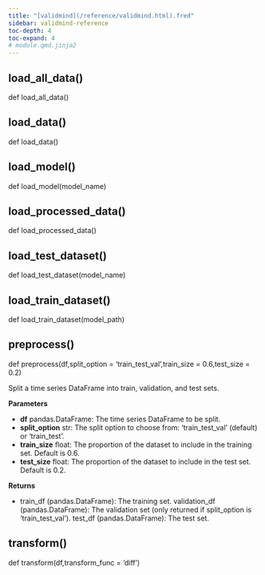 ```yaml
---
title: "[validmind](/reference/validmind.html).fred"
sidebar: validmind-reference
toc-depth: 4
toc-expand: 4
# module.qmd.jinja2
---
```


<!-- function.qmd.jinja2 -->

## load_all_data[()]{.muted}

<!-- signatures.jinja2 -->

::: {.signature}

<span class="kw">def</span> <span class="name">load_all_data</span>()</span>

:::

<!-- function.qmd.jinja2 -->

## load_data[()]{.muted}

<!-- signatures.jinja2 -->

::: {.signature}

<span class="kw">def</span> <span class="name">load_data</span>()</span>

:::

<!-- function.qmd.jinja2 -->

## load_model[()]{.muted}

<!-- signatures.jinja2 -->

::: {.signature}

<span class="kw">def</span> <span class="name">load_model</span>(<span class="param"><span class="n">model_name</span></span>)</span>

:::

<!-- function.qmd.jinja2 -->

## load_processed_data[()]{.muted}

<!-- signatures.jinja2 -->

::: {.signature}

<span class="kw">def</span> <span class="name">load_processed_data</span>()</span>

:::

<!-- function.qmd.jinja2 -->

## load_test_dataset[()]{.muted}

<!-- signatures.jinja2 -->

::: {.signature}

<span class="kw">def</span> <span class="name">load_test_dataset</span>(<span class="param"><span class="n">model_name</span></span>)</span>

:::

<!-- function.qmd.jinja2 -->

## load_train_dataset[()]{.muted}

<!-- signatures.jinja2 -->

::: {.signature}

<span class="kw">def</span> <span class="name">load_train_dataset</span>(<span class="param"><span class="n">model_path</span></span>)</span>

:::

<!-- function.qmd.jinja2 -->

## preprocess[()]{.muted}

<!-- signatures.jinja2 -->

::: {.signature}

<span class="kw">def</span> <span class="name">preprocess</span>(<span class="param"><span class="n">df</span><span class="muted">,</span></span><span class="param"><span class="n">split_option</span><span class="o"> = </span><span class="kc">'train_test_val'</span><span class="muted">,</span></span><span class="param"><span class="n">train_size</span><span class="o"> = </span><span class="kc">0.6</span><span class="muted">,</span></span><span class="param"><span class="n">test_size</span><span class="o"> = </span><span class="kc">0.2</span></span>)</span>

:::

<!-- docstring.jinja2 -->

Split a time series DataFrame into train, validation, and test sets.

**Parameters**

- **df** pandas.DataFrame: The time series DataFrame to be split.
- **split_option** str: The split option to choose from: 'train_test_val' (default) or 'train_test'.
- **train_size** float: The proportion of the dataset to include in the training set. Default is 0.6.
- **test_size** float: The proportion of the dataset to include in the test set. Default is 0.2.

**Returns**

- train_df (pandas.DataFrame): The training set. validation_df (pandas.DataFrame): The validation set (only returned if split_option is 'train_test_val'). test_df (pandas.DataFrame): The test set.

<!-- function.qmd.jinja2 -->

## transform[()]{.muted}

<!-- signatures.jinja2 -->

::: {.signature}

<span class="kw">def</span> <span class="name">transform</span>(<span class="param"><span class="n">df</span><span class="muted">,</span></span><span class="param"><span class="n">transform_func</span><span class="o"> = </span><span class="kc">'diff'</span></span>)</span>

:::
